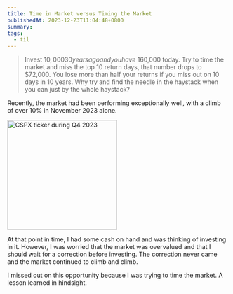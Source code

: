```yaml
---
title: Time in Market versus Timing the Market
publishedAt: 2023-12-23T11:04:48+0800
summary:
tags:
  - til
---
```


> Invest $10,000 30 years ago and you have ~$160,000 today. Try to time the market and miss the top 10 return days, that number drops to $72,000. You lose more than half your returns if you miss out on 10 days in 10 years. Why try and find the needle in the haystack when you can just by the whole haystack?

Recently, the market had been performing exceptionally well, with a climb of over 10% in November 2023 alone.

<Image
  src="/images/stock-2023.png"
  alt="CSPX ticker during Q4 2023"
  width="250"
/>

At that point in time, I had some cash on hand and was thinking of investing in it. However, I was worried that the market was overvalued and that I should wait for a correction before investing. The correction never came and the market continued to climb and climb.

I missed out on this opportunity because I was trying to time the market. A lesson learned in hindsight.
